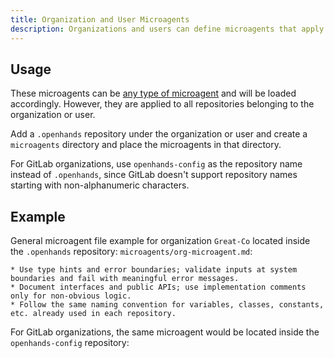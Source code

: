 ```yaml
---
title: Organization and User Microagents
description: Organizations and users can define microagents that apply to all repositories belonging to the organization or user.
---
```


## Usage

These microagents can be [any type of microagent](./microagents-overview#microagent-types) and will be loaded
accordingly. However, they are applied to all repositories belonging to the organization or user.

Add a `.openhands` repository under the organization or user and create a `microagents` directory and place the
microagents in that directory.

For GitLab organizations, use `openhands-config` as the repository name instead of `.openhands`, since GitLab doesn't support repository names starting with non-alphanumeric characters.

## Example

General microagent file example for organization `Great-Co` located inside the `.openhands` repository:
`microagents/org-microagent.md`:
```
* Use type hints and error boundaries; validate inputs at system boundaries and fail with meaningful error messages.
* Document interfaces and public APIs; use implementation comments only for non-obvious logic.
* Follow the same naming convention for variables, classes, constants, etc. already used in each repository.
```

For GitLab organizations, the same microagent would be located inside the `openhands-config` repository:

